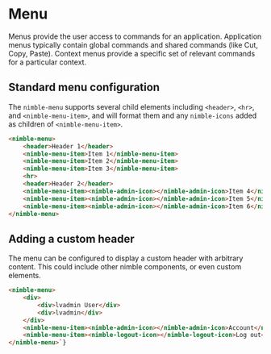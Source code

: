 
<Meta title="Menu" />

# Menu

Menus provide the user access to commands for an application. Application menus typically contain global commands and shared commands 
(like Cut, Copy, Paste). Context menus provide a specific set of relevant commands for a particular context.

## Standard menu configuration

The `nimble-menu` supports several child elements including `<header>`, `<hr>`, and `<nimble-menu-item>`, and will format them 
and any `nimble-icons` added as children of `<nimble-menu-item>`.

```html
<nimble-menu>
    <header>Header 1</header>
    <nimble-menu-item>Item 1</nimble-menu-item>
    <nimble-menu-item>Item 2</nimble-menu-item>
    <nimble-menu-item>Item 3</nimble-menu-item>
    <hr>
    <header>Header 2</header>
    <nimble-menu-item><nimble-admin-icon></nimble-admin-icon>Item 4</nimble-menu-item>
    <nimble-menu-item><nimble-admin-icon></nimble-admin-icon>Item 5</nimble-menu-item>
    <nimble-menu-item><nimble-admin-icon></nimble-admin-icon>Item 6</nimble-menu-item>
</nimble-menu>
```

<Story id="menu--menu" height="300px"/>

## Adding a custom header

The menu can be configured to display a custom header with arbitrary content.  This could include other nimble components, or even custom elements.

<Story id="menu--custom-menu" height="150px"/>

```html
<nimble-menu>
    <div>
        <div>lvadmin User</div>
        <div>lvadmin</div>
    </div>
    <nimble-menu-item><nimble-admin-icon></nimble-admin-icon>Account</nimble-menu-item>
    <nimble-menu-item><nimble-logout-icon></nimble-logout-icon>Log out</nimble-menu-item>
</nimble-menu>`}
```
